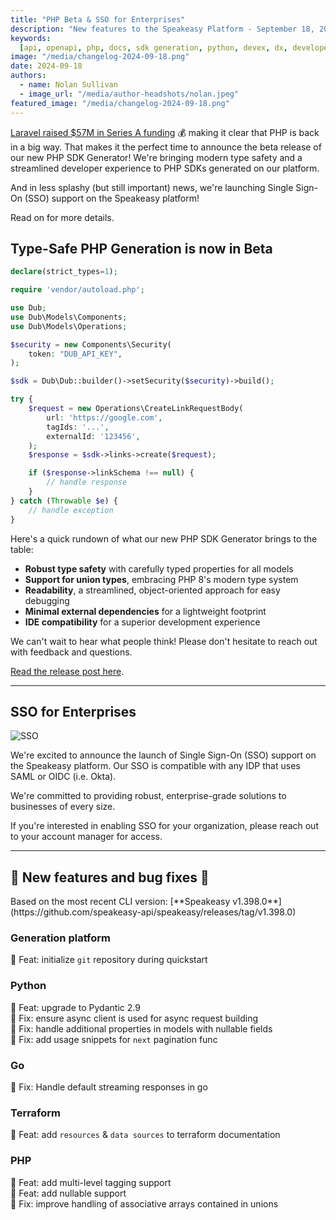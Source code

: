 ```yaml
---
title: "PHP Beta & SSO for Enterprises"
description: "New features to the Speakeasy Platform - September 18, 2024"
keywords:
  [api, openapi, php, docs, sdk generation, python, devex, dx, developer experience]
image: "/media/changelog-2024-09-18.png"
date: 2024-09-18
authors:
  - name: Nolan Sullivan
  - image_url: "/media/author-headshots/nolan.jpeg"
featured_image: "/media/changelog-2024-09-18.png"
---
```


 

[Laravel raised $57M in Series A funding](https://laravel-news.com/laravel-raises-57-million-series-a) 💰 making it clear that PHP is back in a big way. That makes it the perfect time to announce the beta release of our new PHP SDK Generator! We're bringing modern type safety and a streamlined developer experience to PHP SDKs generated on our platform.

And in less splashy (but still important) news, we're launching Single Sign-On (SSO) support on the Speakeasy platform!

Read on for more details.

## Type-Safe PHP Generation is now in Beta

```php
declare(strict_types=1);

require 'vendor/autoload.php';

use Dub;
use Dub\Models\Components;
use Dub\Models\Operations;

$security = new Components\Security(
    token: "DUB_API_KEY",
);

$sdk = Dub\Dub::builder()->setSecurity($security)->build();

try {
    $request = new Operations\CreateLinkRequestBody(
        url: 'https://google.com',
        tagIds: '...',
        externalId: '123456',
    );
    $response = $sdk->links->create($request);

    if ($response->linkSchema !== null) {
        // handle response
    }
} catch (Throwable $e) {
    // handle exception
}
```

Here's a quick rundown of what our new PHP SDK Generator brings to the table:

- **Robust type safety** with carefully typed properties for all models
- **Support for union types**, embracing PHP 8's modern type system
- **Readability**, a streamlined, object-oriented approach for easy debugging
- **Minimal external dependencies** for a lightweight footprint
- **IDE compatibility** for a superior development experience

We can't wait to hear what people think! Please don't hesitate to reach out with feedback and questions.

[Read the release post here](/post/release-php).

---

## SSO for Enterprises

![SSO](./assets/sso.png)

We're excited to announce the launch of Single Sign-On (SSO) support on the Speakeasy platform. Our SSO is compatible with any IDP that uses SAML or OIDC (i.e. Okta).

We're committed to providing robust, enterprise-grade solutions to businesses of every size.

If you're interested in enabling SSO for your organization, please reach out to your account manager for access.

---

## 🐝 New features and bug fixes 🐛

<div className="Callout" data-title="NOTE" data-variant="info">
  Based on the most recent CLI version: [**Speakeasy
  v1.398.0**](https://github.com/speakeasy-api/speakeasy/releases/tag/v1.398.0)
</div>

### Generation platform

🐝 Feat: initialize `git` repository during quickstart

### Python

🐝 Feat: upgrade to Pydantic 2.9 \
🐛 Fix: ensure async client is used for async request building \
🐛 Fix: handle additional properties in models with nullable fields \
🐛 Fix: add usage snippets for `next` pagination func

### Go

🐛 Fix: Handle default streaming responses in go 

### Terraform

🐝 Feat: add `resources` & `data sources` to terraform documentation

### PHP

🐝 Feat: add multi-level tagging support \
🐝 Feat: add nullable support \
🐛 Fix: improve handling of associative arrays contained in unions


